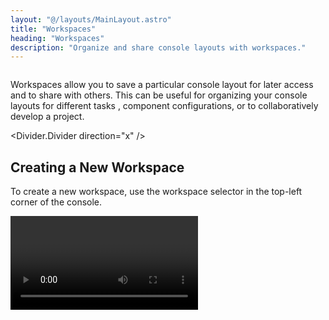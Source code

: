 ```yaml
---
layout: "@/layouts/MainLayout.astro"
title: "Workspaces"
heading: "Workspaces"
description: "Organize and share console layouts with workspaces."
---
```




<Diagram style="height: 400px" preview>
  <Image
    client:only="react"
    id="console/workspaces/workspaces"
    themed={false}
    style={{
      height: "500px",
      width: "fit-content",
      transform: "translate(-6%, -9%)",
      borderRadius: "1.5rem",
      boxShadow: "-1rem -1rem 1rem 3px var(--pluto-gray-l1-15)"
    }}
  />
</Diagram>

Workspaces allow you to save a particular console layout for later access and to share
with others. This can be useful for organizing your console layouts for different tasks
, component configurations, or to collaboratively develop a project.

<Divider.Divider direction="x" />

## Creating a New Workspace

To create a new workspace, use the workspace selector in the top-left corner of the
console.

<Video client:only="react" id="console/workspaces/create" />

<Divider.Divider direction="x" />

## Loading a Workspace

Workspaces can be loaded by finding them in the resources toolbar on the left-hand side
or clicking the workspace tab on the top.

<Video client:only="react" id="console/workspaces/load" />
